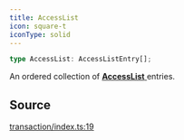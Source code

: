 ```yaml
---
title: AccessList
icon: square-t
iconType: solid
---
```


```ts
type AccessList: AccessListEntry[];
```

An ordered collection of [**AccessList** ](/sdk/content/type-aliases/AccessList) entries.

## Source

[transaction/index.ts:19](https://github.com/dominant-strategies/quais.js/blob/34dd1c3fe474205b813976f3c7b5590c86d3fcd2/src/transaction/index.ts#L19)
